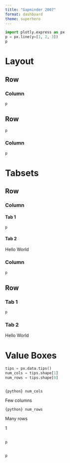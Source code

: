 ```yaml
---
title: "Gapminder 2007"
format: dashboard
theme: superhero
---
```


```python
import plotly.express as px
p = px.line(y=[1, 2, 3])
p
```

# Layout

## Row {height="30%"}


### Column {width="20%"}
```python
p
```

## Row {height="70%"}

```python
p
```

### Column {width="80%"}

```python
p
```

# Tabsets

## Row {height="30%"}

### Column {.tabset width="20%"}

#### Tab 1
```python
p
```

#### Tab 2

Hello World

### Column {width="80%"}

```python
p
```

## Row {.tabset height="70%"}
### Tab 1

```python
p
```

### Tab 2

Hello World

# Value Boxes

```python
tips = px.data.tips()
num_cols = tips.shape[1]
num_rows = tips.shape[0]
```

## {height="20%"}

:::{.valuebox title="Columns" color="primary" icon="heart"}
`{python} num_cols`

Few columns
:::

:::{.valuebox title="Rows" color="secondary" icon="arrow-down"}
`{python} num_rows`

Many rows
:::

:::{.valuebox title="Medium Number" color="#5ba3b6" icon="bar-chart"}
1
:::

##
```python
p
```

##


```python
p
```